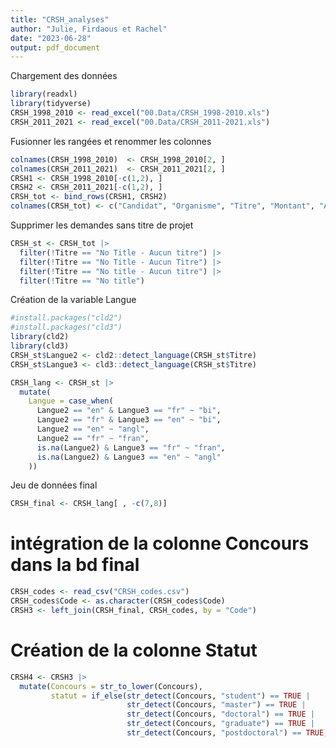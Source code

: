 ```yaml
---
title: "CRSH_analyses"
author: "Julie, Firdaous et Rachel"
date: "2023-06-28"
output: pdf_document
---
```

Chargement des données
```r
library(readxl)
library(tidyverse)
CRSH_1998_2010 <- read_excel("00.Data/CRSH_1998-2010.xls")
CRSH_2011_2021 <- read_excel("00.Data/CRSH_2011-2021.xls")
```
Fusionner les rangées et renommer les colonnes
```r
colnames(CRSH_1998_2010)  <- CRSH_1998_2010[2, ]
colnames(CRSH_2011_2021)  <- CRSH_2011_2021[2, ]
CRSH1 <- CRSH_1998_2010[-c(1,2), ]
CRSH2 <- CRSH_2011_2021[-c(1,2), ]
CRSH_tot <- bind_rows(CRSH1, CRSH2)
colnames(CRSH_tot) <- c("Candidat", "Organisme", "Titre", "Montant", "Année", "Code")
```
Supprimer les demandes sans titre de projet
```r
CRSH_st <- CRSH_tot |> 
  filter(!Titre == "No Title - Aucun titre") |> 
  filter(!Titre == "No Title - Aucun Titre") |> 
  filter(!Titre == "No title - Aucun titre") |> 
  filter(!Titre == "No title")
```
Création de la variable Langue
```r
#install.packages("cld2")
#install.packages("cld3")
library(cld2)
library(cld3)
CRSH_st$Langue2 <- cld2::detect_language(CRSH_st$Titre)
CRSH_st$Langue3 <- cld3::detect_language(CRSH_st$Titre)

CRSH_lang <- CRSH_st |> 
  mutate(
    Langue = case_when(
      Langue2 == "en" & Langue3 == "fr" ~ "bi",
      Langue2 == "fr" & Langue3 == "en" ~ "bi",
      Langue2 == "en" ~ "angl",
      Langue2 == "fr" ~ "fran",
      is.na(Langue2) & Langue3 == "fr" ~ "fran",
      is.na(Langue2) & Langue3 == "en" ~ "angl"
    ))
```
Jeu de données final
```r
CRSH_final <- CRSH_lang[ , -c(7,8)]

```
# intégration de la colonne Concours dans la bd final
```r
CRSH_codes <- read_csv("CRSH_codes.csv")
CRSH_codes$Code <- as.character(CRSH_codes$Code)
CRSH3 <- left_join(CRSH_final, CRSH_codes, by = "Code")
```
# Création de la colonne Statut
```r
CRSH4 <- CRSH3 |> 
  mutate(Concours = str_to_lower(Concours),
         statut = if_else(str_detect(Concours, "student") == TRUE | 
                          str_detect(Concours, "master") == TRUE | 
                          str_detect(Concours, "doctoral") == TRUE | 
                          str_detect(Concours, "graduate") == TRUE | 
                          str_detect(Concours, "postdoctoral") == TRUE, "etudiant", "professeur"))
```


```r
```


```r
```




